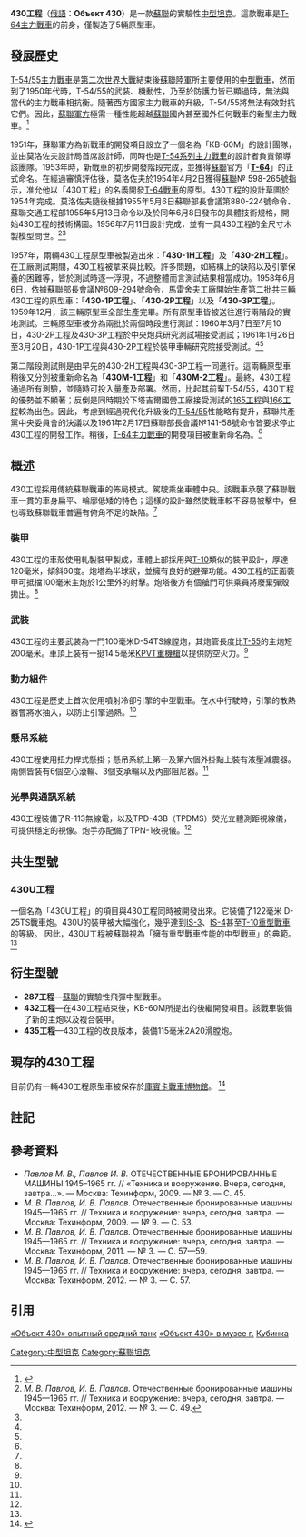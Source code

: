 {{Infobox Weapon|is_vehicle=yes
| name= 430工程 [[File:Flag_of_USSR.svg|30px]]<br/>Объект 430
| image= File:Object 430 in Patriot park.jpg
| image_size= 300px
| caption= 430工程
| type= [[中型戰車|中型戰車]]、[[主力戰車|主力戰車]]
| origin= {{flagcountry|USSR}}
<!-- Service history -->
|service=  
|用戶={{USSR}}
|wars=
|designer=KB-60M
|design_date=1952～1961年
|manufacturer=[[马雷舍夫工厂|馬雷舍夫工廠]]
|unit_cost=
|production_date=1957～1959年（未量產）
|number=5輛原型車
|variants=
| crew=4人
| length=6.04公尺（車身長度）<br/>8.78公尺（計入主炮）
| width=3.12公尺
| height=2.16公尺
| weight=35[[公噸|公噸]]（空車）<br/>48[[公噸|公噸]]（戰鬥全重）
| armour=最厚處可達248毫米
| primary_armament=1×100毫米D-54TS線膛炮（51倍徑）<br/>備彈50發
| secondary_armament=1×7.62毫米[[SG-43中型機槍|SG-43中型機槍]]<br/>1×14.5毫米[[KPV重機槍|KPVT重機槍]]
| engine=5TD引擎
| engine_power=580匹[[馬力|馬力]]
| suspension=獨立扭力桿式
| speed=55公里/小時
| pw_ratio=
| vehicle_range=450～600公里
}}
'''430工程'''（[[俄語|俄語]]：'''Объект 430'''）是一款[[蘇聯|蘇聯]]的實驗性[[中型坦克|中型坦克]]。這款戰車是[[T-64主战坦克|T-64主力戰車]]的前身，僅製造了5輛原型車。

== 發展歷史 ==
[[T-54/55系列主战坦克|T-54/55主力戰車]]是[[第二次世界大戰|第二次世界大戰]]結束後[[蘇聯陸軍|蘇聯陸軍]]所主要使用的[[中型戰車|中型戰車]]，然而到了1950年代時，T-54/55的武裝、機動性，乃至於防護力皆已顯過時，無法與當代的主力戰車相抗衡。隨著西方國家主力戰車的升級，T-54/55將無法有效對抗它們。因此，[[苏联武装力量|蘇聯軍方]]極需一種性能超越[[蘇聯|蘇聯]]國內甚至國外任何戰車的新型主力戰車。<ref name="legion">{{Cite web |url=http://legion.wplus.net/guide/army/ta/430.shtml |title=«Объект 430» опытный средний танк |access-date=2016-02-23 |archive-url=https://web.archive.org/web/20100213141458/http://legion.wplus.net/guide/army/ta/430.shtml |archive-date=2010-02-13 |dead-url=yes }}</ref>

1951年，蘇聯軍方為新戰車的開發項目設立了一個名為「KB-60M」的設計團隊，並由莫洛佐夫設計局首席設計師，同時也是[[T-54/55系列主战坦克|T-54系列主力戰車]]的設計者{{link-ru|亞歷山大·莫洛佐夫|Алекса́ндр Алекса́ндрович Моро́зов}}負責領導該團隊。1953年時，新戰車的初步開發階段完成，並獲得[[蘇聯|蘇聯]]官方「'''[[T-64|T-64]]'''」的正式命名。在經過審慎評估後，莫洛佐夫於1954年4月2日獲得[[蘇聯|蘇聯]]№ 598-265號指示，准允他以「430工程」的名義開發[[T-64主战坦克|T-64戰車]]的原型。430工程的設計草圖於1954年完成。莫洛佐夫隨後根據1955年5月6日蘇聯部長會議第880-224號命令、蘇聯交通工程部1955年5月13日命令以及於同年6月8日發布的具體技術規格，開始430工程的技術構圖。1956年7月11日設計完成，並有一具430工程的全尺寸木製模型問世。<ref name="OBT 03-12"><span class="citation">''М. В. Павлов, И. В. Павлов.'' Отечественные бронированные машины 1945—1965 гг. // Техника и вооружение: вчера, сегодня, завтра. — Москва: Техинформ, 2012. — № 3. — С.      49.</span></ref><ref name="legion"/>

1957年，兩輛430工程原型車被製造出來：「'''430-1H工程'''」及「'''430-2H工程'''」。在工廠測試期間，430工程被拿來與{{link-ru|140工程|Объект 140}}比較。許多問題，如結構上的缺陷以及引擎保養的困難等，皆於測試時逐一浮現，不過整體而言測試結果相當成功。1958年6月6日，依據蘇聯部長會議№609-294號命令，馬雷舍夫工廠開始生產第二批共三輛430工程的原型車：「'''430-1P工程'''」、「'''430-2P工程'''」以及「'''430-3P工程'''」。1959年12月，該三輛原型車全部生產完畢。所有原型車皆被送往進行兩階段的實地測試。三輛原型車被分為兩批於兩個時段進行測試：1960年3月7日至7月10日，430-2P工程及430-3P工程於中央炮兵研究測試場接受測試；1961年1月26日至3月20日，430-1P工程與430-2P工程於裝甲車輛研究院接受測試。<ref name="OBT 03-12"/><ref name="legion"/>

第二階段測試則是由早先的430-2H工程與430-3P工程一同進行。這兩輛原型車稍後又分別被重新命名為「'''430M-1工程'''」和「'''430M-2工程'''」。最終，430工程通過所有測驗，並隨時可投入量產及部署。然而，比起其前輩T-54/55，430工程的優勢並不顯著；反倒是同時期於下塔吉爾國營工廠接受測試的[[T-62主战坦克|165工程]]與[[T-62主战坦克|166工程]]較為出色。因此，考慮到經過現代化升級後的[[T-54/55系列主战坦克|T-54/55]]性能略有提升，蘇聯共產黨中央委員會的決議以及1961年2月17日蘇聯部長會議№141-58號命令皆要求停止430工程的開發工作。稍後，[[T-64主战坦克|T-64主力戰車]]的開發項目被重新命名為{{link-ru|432工程|Объект 432}}。<ref name="OBT 03-12"/>

== 概述 ==
430工程採用傳統蘇聯戰車的佈局模式。駕駛乘坐車體中央。該戰車承襲了蘇聯戰車一貫的車身扁平、輪廓低矮的特色；這樣的設計雖然使戰車較不容易被擊中，但也導致蘇聯戰車普遍有俯角不足的缺陷。<ref name="legion"/>

=== 裝甲 ===
430工程的車殼使用軋製裝甲製成，車體上部採用與[[T-10|T-10]]類似的裝甲設計，厚達120毫米，傾斜60度。炮塔為半球狀，並擁有良好的避彈功能。430工程的正面裝甲可抵擋100毫米主炮於1公里外的射擊。炮塔後方有個艙門可供乘員將廢棄彈殼拋出。<ref name="legion"/>

=== 武裝 ===
430工程的主要武裝為一門100毫米D-54TS線膛炮，其炮管長度比[[T-55|T-55]]的主炮短200毫米。車頂上裝有一挺14.5毫米[[KPV重機槍|KPVT重機槍]]以提供防空火力。<ref name="legion"/>

=== 動力組件 ===
430工程是歷史上首次使用噴射冷卻引擎的中型戰車。在水中行駛時，引擎的散熱器會將水抽入，以防止引擎過熱。<ref name="legion"/>

=== 懸吊系統 ===
430工程使用扭力桿式懸掛；懸吊系統上第一及第六個外掛點上裝有液壓減震器。兩側皆裝有6個空心滾輪、3個支承輪以及內部阻尼器。<ref name="legion"/>

=== 光學與通訊系統 ===
430工程裝備了R-113無線電，以及TPD-43B（TPDMS）熒光立體測距視線儀，可提供穩定的視像。炮手亦配備了TPN-1夜視儀。<ref name="legion"/>

== 共生型號 ==

=== 430U工程 ===
一個名為「430U工程」的項目與430工程同時被開發出來。它裝備了122毫米 D-25TS戰車炮。430U的裝甲被大幅強化，幾乎達到[[IS-3重型戰車|IS-3]]、[[IS-4重型戰車|IS-4]]甚至[[T-10坦克|T-10重型戰車]]的等級。 因此，430U工程被蘇聯視為「擁有重型戰車性能的中型戰車」的典範。<ref name="legion"/>

== 衍生型號 ==
* '''287工程'''—[[蘇聯|蘇聯]]的實驗性飛彈中型戰車。
* '''432工程'''—在430工程結束後，KB-60M所提出的後繼開發項目。該戰車裝備了新的主炮以及複合裝甲。
* '''435工程'''—430工程的改良版本，裝備115毫米2A20滑膛炮。

== 現存的430工程 ==
目前仍有一輛430工程原型車被保存於[[库宾卡坦克博物馆|庫賓卡戰車博物館]]。
<ref>{{Cite web |url=http://museum-tank.ru/IIIwar/pages3/o430.html |title=«Объект 430» в музее г. |accessdate=2016-02-23 |archive-date=2011-08-20 |archive-url=https://web.archive.org/web/20110820110607/http://www.museum-tank.ru/IIIwar/pages3/o430.html |dead-url=yes }}</ref>

== 註記 ==
<div class="references-small " style="">
<references></references>
</div>

== 參考資料 ==
* <span class="citation">''Павлов М. В., Павлов И. В.'' ОТЕЧЕСТВЕННЫЕ БРОНИРОВАННЫЕ МАШИНЫ 1945–1965 гг. // «Техника и вооружение. Вчера, сегодня, завтра...». — Москва: Техинформ, 2009. — № 3. — С.      45.</span>
* <span class="citation">''М. В. Павлов, И. В. Павлов.'' Отечественные бронированные машины 1945—1965 гг. // Техника и вооружение: вчера, сегодня, завтра. — Москва: Техинформ, 2009. — № 9. — С.      53.</span>
* <span class="citation">''М. В. Павлов, И. В. Павлов.'' Отечественные бронированные машины 1945—1965 гг. // Техника и вооружение: вчера, сегодня, завтра. — Москва: Техинформ, 2011. — № 3. — С.      57—59.</span>
* <span class="citation">''М. В. Павлов, И. В. Павлов.'' Отечественные бронированные машины 1945—1965 гг. // Техника и вооружение: вчера, сегодня, завтра. — Москва: Техинформ, 2012. — № 3. — С.      57.</span>

== 引用 ==
[https://web.archive.org/web/20100213141458/http://legion.wplus.net/guide/army/ta/430.shtml «Объект 430» опытный средний танк] 
[https://web.archive.org/web/20110820110607/http://www.museum-tank.ru/IIIwar/pages3/o430.html «Объект 430» в музее г.] [https://web.archive.org/web/20110820110607/http://www.museum-tank.ru/IIIwar/pages3/o430.html Кубинка]
{{二戰後蘇聯裝甲戰鬥車輛}}
[[Category:中型坦克|Category:中型坦克]]
[[Category:蘇聯坦克|Category:蘇聯坦克]]